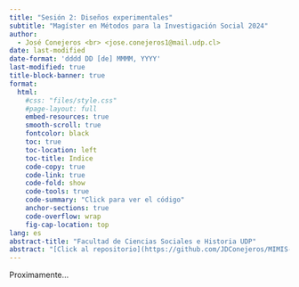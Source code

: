 ```yaml
---
title: "Sesión 2: Diseños experimentales"
subtitle: "Magíster en Métodos para la Investigación Social 2024"
author: 
  - José Conejeros <br> <jose.conejeros1@mail.udp.cl>
date: last-modified
date-format: 'dddd DD [de] MMMM, YYYY'
last-modified: true
title-block-banner: true
format: 
  html:
    #css: "files/style.css"
    #page-layout: full
    embed-resources: true
    smooth-scroll: true
    fontcolor: black
    toc: true
    toc-location: left
    toc-title: Indice
    code-copy: true
    code-link: true
    code-fold: show
    code-tools: true
    code-summary: "Click para ver el código"
    anchor-sections: true
    code-overflow: wrap
    fig-cap-location: top
lang: es
abstract-title: "Facultad de Ciencias Sociales e Historia UDP"
abstract: "[Click al repositorio](https://github.com/JDConejeros/MIMIS-WKs2024.github.io)"
---
```


Proximamente...
